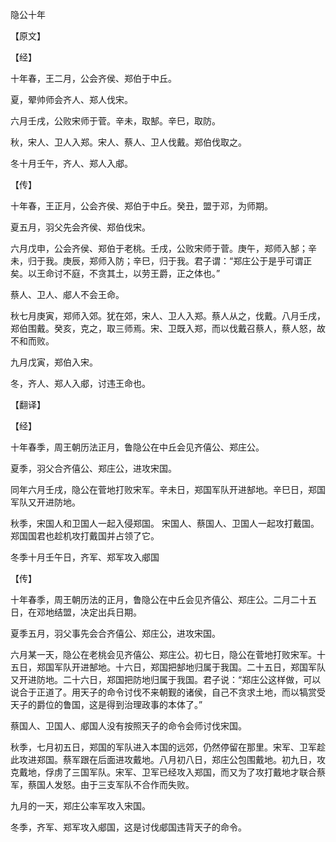 

隐公十年

【原文】

【经】

十年春，王二月，公会齐侯、郑伯于中丘。

夏，翚帅师会齐人、郑人伐宋。

六月壬戌，公败宋师于菅。辛未，取郜。辛巳，取防。

秋，宋人、卫人入郑。宋人、蔡人、卫人伐戴。郑伯伐取之。

冬十月壬午，齐人、郑人入郕。

【传】

十年春，王正月，公会齐侯、郑伯于中丘。癸丑，盟于邓，为师期。

夏五月，羽父先会齐侯、郑伯伐宋。

六月戊申，公会齐侯、郑伯于老桃。壬戌，公败宋师于菅。庚午，郑师入郜；辛未，归于我。庚辰，郑师入防；辛巳，归于我。君子谓：“郑庄公于是乎可谓正矣。以王命讨不庭，不贪其土，以劳王爵，正之体也。”

蔡人、卫人、郕人不会王命。

秋七月庚寅，郑师入郊。犹在郊，宋人、卫人入郑。蔡人从之，伐戴。八月壬戌，郑伯围戴。癸亥，克之，取三师焉。宋、卫既入郑，而以伐戴召蔡人，蔡人怒，故不和而败。

九月戊寅，郑伯入宋。

冬，齐人、郑人入郕，讨违王命也。

【翻译】

【经】

十年春季，周王朝历法正月，鲁隐公在中丘会见齐僖公、郑庄公。

夏季，羽父合齐僖公、郑庄公，进攻宋国。

同年六月壬戌，隐公在菅地打败宋军。辛未日，郑国军队开进郜地。辛巳日，郑国军队又开进防地。

秋季，宋国人和卫国人一起入侵郑国。 宋国人、蔡国人、卫国人一起攻打戴国。郑国国君也趁机攻打戴国并占领了它。

冬季十月壬午日，齐军、郑军攻入郕国

【传】

十年春季，周王朝历法的正月，鲁隐公在中丘会见齐僖公、郑庄公。二月二十五日，在邓地结盟，决定出兵日期。

夏季五月，羽父事先会合齐僖公、郑庄公，进攻宋国。

六月某一天，隐公在老桃会见齐僖公、郑庄公。初七日，隐公在菅地打败宋军。十五日，郑国军队开进郜地。十六日，郑国把郜地归属于我国。二十五日，郑国军队又开进防地。二十六日，郑国把防地归属于我国。君子说：“郑庄公这样做，可以说合于正道了。用天子的命令讨伐不来朝觐的诸侯，自己不贪求土地，而以犒赏受天子的爵位的鲁国，这是得到治理政事的本体了。”

蔡国人、卫国人、郕国人没有按照天子的命令会师讨伐宋国。

秋季，七月初五日，郑国的军队进入本国的远郊，仍然停留在那里。宋军、卫军趁此攻进郑国。蔡军跟在后面进攻戴地。八月初八日，郑庄公包围戴地。初九日，攻克戴地，俘虏了三国军队。宋军、卫军已经攻入郑国，而又为了攻打戴地才联合蔡军，蔡国人发怒。由于三支军队不合作而失败。

九月的一天，郑庄公率军攻入宋国。

冬季，齐军、郑军攻入郕国，这是讨伐郕国违背天子的命令。


